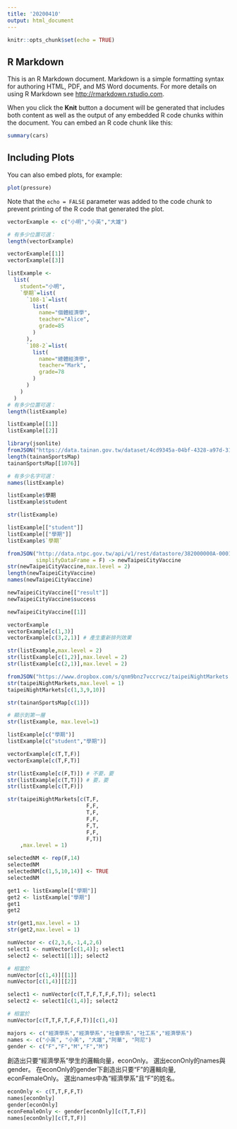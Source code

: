 ```yaml
---
title: '20200410'
output: html_document
---
```


```r
knitr::opts_chunk$set(echo = TRUE)
```

## R Markdown

This is an R Markdown document. Markdown is a simple formatting syntax for authoring HTML, PDF, and MS Word documents. For more details on using R Markdown see <http://rmarkdown.rstudio.com>.

When you click the **Knit** button a document will be generated that includes both content as well as the output of any embedded R code chunks within the document. You can embed an R code chunk like this:

```r
summary(cars)
```

## Including Plots

You can also embed plots, for example:

```r
plot(pressure)
```

Note that the `echo = FALSE` parameter was added to the code chunk to prevent printing of the R code that generated the plot.

```r
vectorExample <- c("小明","小英","大雄")

# 有多少位置可選：
length(vectorExample)
```
```r
vectorExample[[1]]
vectorExample[[3]]
```
```r
listExample <- 
  list(
    student="小明",
    `學期`=list(
      `108-1`=list(
        list(
          name="個體經濟學",
          teacher="Alice",
          grade=85
        )
      ),
      `108-2`=list(
        list(
          name="總體經濟學",
          teacher="Mark",
          grade=78
        )
      )
    )
  )
# 有多少位置可選：
length(listExample)
```
```r
listExample[[1]]
listExample[[2]]
```
```r
library(jsonlite)
fromJSON("https://data.tainan.gov.tw/dataset/4cd9345a-04bf-4328-a97d-314ff78b4763/resource/afc025fc-1ef4-447c-b785-a680391d0ca1/download/tnsport2.json", simplifyDataFrame = F) -> tainanSportsMap
length(tainanSportsMap)
tainanSportsMap[[1076]]
```
```r
# 有多少名字可選：
names(listExample)
```
```r
listExample$學期
listExample$student
```
```r
str(listExample)
```
```r
listExample[["student"]]
listExample[["學期"]]
listExample$`學期`
```
```r
fromJSON("http://data.ntpc.gov.tw/api/v1/rest/datastore/382000000A-000157-002",
         simplifyDataFrame = F) -> newTaipeiCityVaccine
str(newTaipeiCityVaccine,max.level = 2)
length(newTaipeiCityVaccine)
names(newTaipeiCityVaccine)
```
```r
newTaipeiCityVaccine[["result"]]
newTaipeiCityVaccine$success
```
```r
newTaipeiCityVaccine[[1]]
```
```r
vectorExample
vectorExample[c(1,3)]
vectorExample[c(3,2,1)] # 產生重新排列效果
```
```r
str(listExample,max.level = 2)
str(listExample[c(1,2)],max.level = 2)
str(listExample[c(2,1)],max.level = 2)
```
```r
fromJSON("https://www.dropbox.com/s/qnm9bnz7vccrvcz/taipeiNightMarkets.json?dl=1", simplifyDataFrame = F) -> taipeiNightMarkets
str(taipeiNightMarkets,max.level = 1)
taipeiNightMarkets[c(1,3,9,10)]
```
```r
str(tainanSportsMap[c(1)])
```
```r
# 顯示到第一層
str(listExample, max.level=1)

listExample[c("學期")]
listExample[c("student","學期")]
```
```r
vectorExample[c(T,T,F)]
vectorExample[c(T,F,T)]
```
```r
str(listExample[c(F,T)]) # 不要，要
str(listExample[c(T,T)]) # 要，要
str(listExample[c(T,F)])
```
```r
str(taipeiNightMarkets[c(T,F,
                         F,F,
                         T,F,
                         F,F,
                         F,T,
                         F,F,
                         F,T)]
    ,max.level = 1)
```
```r
selectedNM <- rep(F,14)
selectedNM
selectedNM[c(1,5,10,14)] <- TRUE
selectedNM
```
```r
get1 <- listExample[["學期"]]
get2 <- listExample["學期"]
get1
get2
```
```r
str(get1,max.level = 1)
str(get2,max.level = 1)
```
```r
numVector <- c(2,3,6,-1,4,2,6)
select1 <- numVector[c(1,4)]; select1
select2 <- select1[[1]]; select2

# 相當於
numVector[c(1,4)][[1]]
numVector[c(1,4)][[2]]
```
```r
select1 <- numVector[c(T,T,F,T,F,F,T)]; select1
select2 <- select1[c(1,4)]; select2

# 相當於
numVector[c(T,T,F,T,F,F,T)][c(1,4)]
```
```r
majors <- c("經濟學系","經濟學系","社會學系","社工系","經濟學系")
names <- c("小英", "小美", "大雄","阿華", "阿尼")
gender <- c("F","F","M","F","M")
```
創造出只要“經濟學系”學生的邏輯向量，econOnly。
選出econOnly的names與gender。
在econOnly的gender下創造出只要“F”的邏輯向量, econFemaleOnly。
選出names中為“經濟學系”且“F”的姓名。

```r
econOnly <- c(T,T,F,F,T)
names[econOnly]
gender[econOnly]
econFemaleOnly <- gender[econOnly][c(T,T,F)]
names[econOnly][c(T,T,F)]
```


